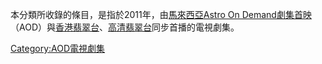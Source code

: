 本分類所收錄的條目，是指於2011年，由[[馬來西亞|馬來西亞]][[Astro_On_Demand劇集首映|Astro On Demand劇集首映]]（AOD）與[[香港|香港]][[翡翠台|翡翠台]]、[[高清翡翠台|高清翡翠台]]同步首播的電視劇集。
[[Category:AOD電視劇集|Category:AOD電視劇集]]